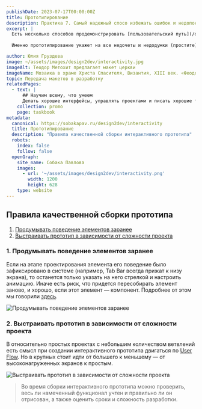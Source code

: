 ```yaml
---
publishDate: 2023-07-17T00:00:00Z
title: Прототипирование
description: Практика 7. Самый надежный спосо избежать ошибок и недопонимания процесов при разработке.
excerpt: |
  Есть несколько способов продемонстрировать [пользовательский путь](/design2dev/user-flow), но самый надежный, наглядный и трудоемкий — сборка [интерактивного прототипа с анимацией](https://help.figma.com/hc/en-us/sections/360006534454-Prototypes).
  
  Именно прототипирование укажет на все недочеты и недодумки (простите) при сборке макета, а заодно приведет к неожиданным открытиям и идеям.

author: Юлия Груздева
image: ~/assets/images/design2dev/interactivity.jpg
imageAlt: Теодор Метохит предлагает макет церкви
imageName: Мозаика в храме Христа Спасителя, Византия, XIII век. «Феодор Метохит преподносит Христу макет церкви». 
topic: Передача макетов в разработку
relatedPages:
  - text: |
      ## Научим всему, что умеем
      Делать хорошие интерфейсы, управлять проектами и писать хорошие тексты.
    collection: promo
    page: taskbook
metadata:
  canonical: https://sobakapav.ru/design2dev/interactivity
  title: Прототипирование
  description: "Правила качественной сборки интерактивного прототипа"
  robots:
    index: false
    follow: false
  openGraph:
    site_name: Собака Павлова
    images:
      - url: '~/assets/images/design2dev/interactivity.png'
        width: 1200
        height: 628
    type: website
---
```



## Правила качественной сборки прототипа

1. [Продумывать поведение элементов заранее](#anchor1)
2. [Выстраивать прототип в зависимости от сложности проекта](#anchor2)

### <a name="anchor1"></a> 1. Продумывать поведение элементов заранее

Если на этапе проектирования элемента его поведение было зафиксировано в системе (например, Tab Bar всегда прижат к низу экрана), то останется только указать на него стрелкой и настроить анимацию. Иначе есть риск, что придется пересобирать элемент заново, и хорошо, если этот элемент — компонент. Подробнее от этом мы говорили [здесь](/design2dev/front-end).

![Продумывать поведение элементов заранее](~/assets/images/design2dev/dd7-1.png)

### <a name="anchor2"></a> 2. Выстраивать прототип в зависимости от сложности проекта

В относительно простых проектах с небольшим количеством ветвлений есть смысл при создании интерактивного прототипа двигаться по [User Flow](/design2dev/user-flow). Но в крупных стоит идти от большего к меньшему — от высоконагруженных экранов к простым.

![Выстраивать прототип в зависимости от сложности проекта](~/assets/images/design2dev/dd7-2.png)

>Во время сборки интерактивного прототипа можно проверить, весь ли намеченный функционал учтен и правильно ли он отрисован, а также оценить сроки и сложность разработки.
